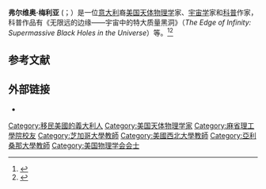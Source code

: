 {{Infobox scientist
| name = Fulvio Melia
| image = FulvioMelia.jpg
| caption = 
| birth_date = {{Birth date and age|1956|8|2|df=y}}
| birth_place = [[意大利|意大利]][[戈里齐亚|戈里齐亚]]
| residence = [[美国|美国]] 
| nationality = [[意大利|意大利]] <br> 
[[美国|美国]] 
| field = [[天体物理学|天体物理学]]、[[宇宙学|宇宙学]]
| work_institution = [[亚利桑那大学|亚利桑那大学]]
| alma_mater = [[墨尔本大学|墨尔本大学]]<br>[[麻省理工学院|麻省理工学院]]
| doctoral_advisor = Paul Joss 和 [[Saul_Rappaport|Saul Rappaport]]
| doctoral_students =
| known_for  = [[高能天文學|高能天文學]]、[[超大質量黑洞|超大質量黑洞]]
| societies = 
| prizes = [[艾爾弗·斯隆基金會|艾爾弗·斯隆基金會]]奖
| religion =
| footnotes = 
}}
'''弗尔维奥·梅利亚''' ({{Lang-en|Fulvio Melia}}；{{bd|1956年|8月2日}}）是一位[[意大利|意大利]]裔[[美国|美国]][[天体物理学|天体物理学]]家、[[宇宙学|宇宙学]]家和[[科普|科普]]作家，科普作品有《无限远的边缘——宇宙中的特大质量黑洞》（''The Edge of Infinity: Supermassive Black Holes in the Universe''）等。<ref>{{cite journal |vauthors=Falcke H, Melia F, Agol E |title=Viewing the Shadow of the Black Hole at the Galactic Center |journal=Astrophysical Journal Letters |volume=528 |issue=1 |pages=L13–L16 |year=2000 |doi=10.1086/312423 |pmid=10587484|arxiv = astro-ph/9912263 |bibcode = 2000ApJ...528L..13F }}</ref><ref>{{cite journal |vauthors=Bromley B, Melia F, Liu S|title=Polarimetric Imaging of the Massive Black Hole at the Galactic Center |journal=Astrophysical Journal Letters |volume=555 |issue=2 |pages=L83–L86 |year=2001 |doi=10.1086/322862 |bibcode=2001ApJ...555L..83B|arxiv = astro-ph/0106180 }}</ref>

== 参考文献 ==
{{reflist}}

== 外部链接 ==
* {{Official website}}
{{第一推动丛书}}
{{Authority control}}

{{DEFAULTSORT:Melia, Fulvio}}

[[Category:移民美國的義大利人|Category:移民美國的義大利人]]
[[Category:美国天体物理学家|Category:美国天体物理学家]]
[[Category:麻省理工學院校友|Category:麻省理工學院校友]]
[[Category:芝加哥大學教師|Category:芝加哥大學教師]]
[[Category:美國西北大學教師|Category:美國西北大學教師]]
[[Category:亞利桑那大學教師|Category:亞利桑那大學教師]]
[[Category:美国物理学会会士|Category:美国物理学会会士]]